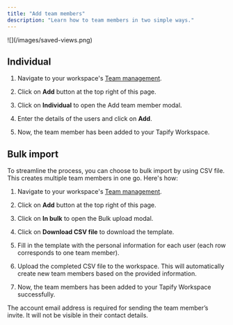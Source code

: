 ```yaml
---
title: "Add team members"
description: "Learn how to team members in two simple ways."
---
```


<Frame as="div">
  ![](/images/saved-views.png)
</Frame>

## Individual

1. Navigate to your workspace's [Team management](https://tapify.app/).

2. Click on **Add** button at the top right of this page.

3. Click on **Individual** to open the Add team member modal.

4. Enter the details of the users and click on **Add**.

5. Now, the team member has been added to your Tapify Workspace.

## Bulk import

To streamline the process, you can choose to bulk import by using CSV file. This creates multiple team members in one go. Here's how:

1. Navigate to your workspace's [Team management](https://tapify.app).

2. Click on **Add** button at the top right of this page.

3. Click on **In bulk** to open the Bulk upload modal.

4. Click on **Download CSV file** to download the template.

5. Fill in the template with the personal information for each user (each row corresponds to one team member).

6. Upload the completed CSV file to the workspace. This will automatically create new team members based on the provided information.

7. Now, the team members has been added to your Tapify Workspace successfully.

<Note>
  The account email address is required for sending the team member’s invite. It will not be visible in their contact details.
</Note>